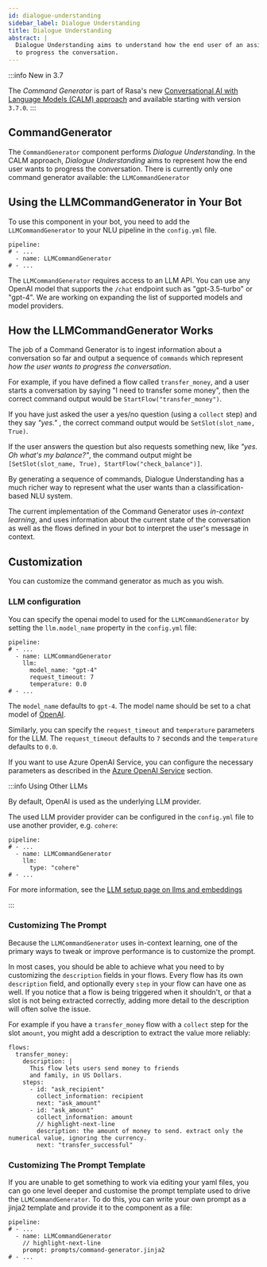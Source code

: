 ```yaml
---
id: dialogue-understanding
sidebar_label: Dialogue Understanding
title: Dialogue Understanding
abstract: |
  Dialogue Understanding aims to understand how the end user of an assistant wants 
  to progress the conversation.
---
```


:::info New in 3.7

The *Command Generator* is part of Rasa's new 
[Conversational AI with Language Models (CALM) approach](../calm.mdx) and available starting
with version `3.7.0`.
:::

## CommandGenerator

The `CommandGenerator` component performs *Dialogue Understanding*. 
In the CALM approach, *Dialogue Understanding* aims to represent how the end user
wants to progress the conversation. 
There is currently only one command generator available: the `LLMCommandGenerator`


## Using the LLMCommandGenerator in Your Bot

To use this component in your bot, you need to add the
`LLMCommandGenerator` to your NLU pipeline in the `config.yml` file.

```yaml-rasa title="config.yml"
pipeline:
# - ...
  - name: LLMCommandGenerator
# - ...
```

The `LLMCommandGenerator` requires access to an LLM API. You can use any
OpenAI model that supports the `/chat` endpoint such as "gpt-3.5-turbo" or "gpt-4".
We are working on expanding the list of supported models and model providers.

## How the LLMCommandGenerator Works

The job of a Command Generator is to ingest information about a conversation so far
and output a sequence of `commands` which represent _how the user wants to progress the conversation_.

For example, if you have defined a flow called `transfer_money`, and a user starts a conversation
by saying "I need to transfer some money", then the correct command output would be `StartFlow("transfer_money")`. 

If you have just asked the user a yes/no question (using a `collect` step) and they say _"yes."_
, the correct command output would be `SetSlot(slot_name, True)`.

If the user answers the question but also requests something new, like _"yes. Oh what's my balance?"_, 
the command output might be `[SetSlot(slot_name, True), StartFlow("check_balance")]`.

By generating a sequence of commands, Dialogue Understanding has a much richer way to represent
what the user wants than a classification-based NLU system.

The current implementation of the Command Generator uses _in-context learning_, and uses
information about the current state of the conversation as well as the flows defined in your bot
to interpret the user's message in context. 


## Customization

You can customize the command generator as much as you wish. 

### LLM configuration

You can specify the openai model to used for the `LLMCommandGenerator` by setting the
`llm.model_name` property in the `config.yml` file:

```yaml-rasa title="config.yml"
pipeline:
# - ...
  - name: LLMCommandGenerator
    llm:
      model_name: "gpt-4"
      request_timeout: 7
      temperature: 0.0
# - ...
```

The `model_name` defaults to `gpt-4`. The model name should be set 
to a chat model of [OpenAI](https://platform.openai.com/docs/guides/gpt/chat-completions-api).

Similarly, you can specify the `request_timeout` and 
`temperature` parameters for the LLM. The `request_timeout` 
defaults to `7` seconds and the `temperature` defaults to `0.0`.

If you want to use Azure OpenAI Service, you can configure the necessary
parameters as described in the
[Azure OpenAI Service](../llms/llm-configuration.mdx#additional-configuration-for-azure-openai-service)
section.

:::info Using Other LLMs

By default, OpenAI is used as the underlying LLM provider. 

The used LLM provider provider can be configured in the
`config.yml` file to use another provider, e.g. `cohere`: 

```yaml-rasa title="config.yml"
pipeline:
# - ...
  - name: LLMCommandGenerator
    llm:
      type: "cohere"
# - ...
```

For more information, see the
[LLM setup page on llms and embeddings](../llms/llm-configuration.mdx#other-llmsembeddings)

:::

### Customizing The Prompt

Because the `LLMCommandGenerator` uses in-context learning, one of the primary ways
to tweak or improve performance is to customize the prompt. 

In most cases, you should be able to achieve what you need to by customizing the `description` fields
in your flows.
Every flow has its own `description` field, and optionally every `step` in your flow can have one as well.
If you notice that a flow is being triggered when it shouldn't, or that a slot is not being extracted correctly,
adding more detail to the description will often solve the issue. 

For example if you have a `transfer_money` flow with a `collect` step for the slot `amount`, you might add a description
to extract the value more reliably: 


```yaml-rasa title="flows.yml"
flows:
  transfer_money:
    description: |
      This flow lets users send money to friends
      and family, in US Dollars.
    steps:
      - id: "ask_recipient"
        collect_information: recipient
        next: "ask_amount"
      - id: "ask_amount"
        collect_information: amount
        // highlight-next-line
        description: the amount of money to send. extract only the numerical value, ignoring the currency.
        next: "transfer_successful"
```

### Customizing The Prompt Template

If you are unable to get something to work via editing your yaml files, you can go one level deeper
and customise the prompt template used to drive the `LLMCommandGenerator`.
To do this, you can write your own prompt as a jinja2 template and provide it to the component as a file:

```yaml-rasa title="config.yml"
pipeline:
# - ...
  - name: LLMCommandGenerator
    // highlight-next-line
    prompt: prompts/command-generator.jinja2
# - ...
```
